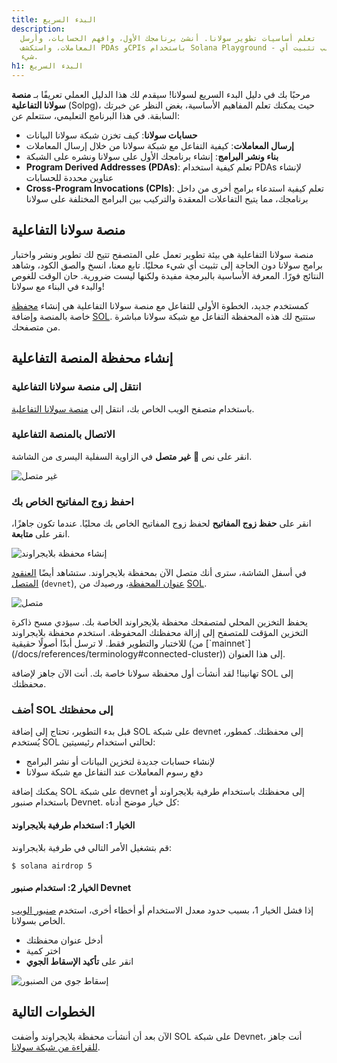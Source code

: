 ```yaml
---
title: البدء السريع
description:
  تعلم أساسيات تطوير سولانا. أنشئ برنامجك الأول، وافهم الحسابات، وأرسل
  المعاملات، واستكشف PDAs وCPIs باستخدام Solana Playground - لا يتطلب تثبيت أي
  شيء.
h1: البدء السريع
---
```


مرحبًا بك في دليل البدء السريع لسولانا! سيقدم لك هذا الدليل العملي تعريفًا بـ
**منصة سولانا التفاعلية** (Solpg)، حيث يمكنك تعلم المفاهيم الأساسية، بغض النظر
عن خبرتك السابقة. في هذا البرنامج التعليمي، ستتعلم عن:

- **حسابات سولانا**: كيف تخزن شبكة سولانا البيانات
- **إرسال المعاملات**: كيفية التفاعل مع شبكة سولانا من خلال إرسال المعاملات
- **بناء ونشر البرامج**: إنشاء برنامجك الأول على سولانا ونشره على الشبكة
- **Program Derived Addresses (PDAs)**: تعلم كيفية استخدام PDAs لإنشاء عناوين
  محددة للحسابات
- **Cross-Program Invocations (CPIs)**: تعلم كيفية استدعاء برامج أخرى من داخل
  برنامجك، مما يتيح التفاعلات المعقدة والتركيب بين البرامج المختلفة على سولانا

## منصة سولانا التفاعلية

منصة سولانا التفاعلية هي بيئة تطوير تعمل على المتصفح تتيح لك تطوير ونشر واختبار
برامج سولانا دون الحاجة إلى تثبيت أي شيء محليًا. تابع معنا، انسخ والصق الكود،
وشاهد النتائج فورًا. المعرفة الأساسية بالبرمجة مفيدة ولكنها ليست ضرورية. حان
الوقت للغوص والبدء في البناء مع سولانا!

كمستخدم جديد، الخطوة الأولى للتفاعل مع منصة سولانا التفاعلية هي إنشاء
[محفظة](/docs/references/terminology#wallet) خاصة بالمنصة وإضافة
[SOL](/docs/references/terminology#sol). ستتيح لك هذه المحفظة التفاعل مع شبكة
سولانا مباشرة من متصفحك.

## إنشاء محفظة المنصة التفاعلية

<Steps>
<Step>

### انتقل إلى منصة سولانا التفاعلية

باستخدام متصفح الويب الخاص بك، انتقل إلى
[منصة سولانا التفاعلية](https://beta.solpg.io/).

</Step>
<Step>

### الاتصال بالمنصة التفاعلية

انقر على نص 🔴 **غير متصل** في الزاوية السفلية اليسرى من الشاشة.

![غير متصل](/assets/docs/intro/quickstart/pg-not-connected.png)

</Step>
<Step>

### احفظ زوج المفاتيح الخاص بك

انقر على **حفظ زوج المفاتيح** لحفظ زوج المفاتيح الخاص بك محليًا. عندما تكون
جاهزًا، انقر على **متابعة**.

![إنشاء محفظة بلايجراوند](/assets/docs/intro/quickstart/pg-create-wallet.png)

في أسفل الشاشة، سترى أنك متصل الآن بمحفظة بلايجراوند. ستشاهد أيضًا
[العنقود المتصل](/docs/references/terminology#connected-cluster) (`devnet`),
[عنوان المحفظة](/docs/references/terminology#wallet-address)، ورصيدك من
[SOL](/docs/references/terminology#sol).

![متصل](/assets/docs/intro/quickstart/pg-connected.png)

<Callout>
  يحفظ التخزين المحلي لمتصفحك محفظة بلايجراوند الخاصة بك. سيؤدي مسح ذاكرة
  التخزين المؤقت للمتصفح إلى إزالة محفظتك المحفوظة.
</Callout>

<Callout type="warn">
  استخدم محفظة بلايجراوند للاختبار والتطوير فقط. لا ترسل أبدًا أصولًا حقيقية (من
  [`mainnet`](/docs/references/terminology#connected-cluster)) إلى هذا العنوان.
</Callout>

تهانينا! لقد أنشأت أول محفظة سولانا خاصة بك. أنت الآن جاهز لإضافة SOL إلى
محفظتك.

</Step>
<Step>

### أضف SOL إلى محفظتك

قبل بدء التطوير، تحتاج إلى إضافة SOL على شبكة devnet إلى محفظتك. كمطور، يُستخدم
SOL لحالتي استخدام رئيسيتين:

- لإنشاء حسابات جديدة لتخزين البيانات أو نشر البرامج
- دفع رسوم المعاملات عند التفاعل مع شبكة سولانا

يمكنك إضافة SOL على شبكة devnet إلى محفظتك باستخدام طرفية بلايجراوند أو باستخدام
صنبور Devnet. كل خيار موضح أدناه:

#### الخيار 1: استخدام طرفية بلايجراوند

قم بتشغيل الأمر التالي في طرفية بلايجراوند:

```terminal
$ solana airdrop 5
```

#### الخيار 2: استخدام صنبور Devnet

إذا فشل الخيار 1، بسبب حدود معدل الاستخدام أو أخطاء أخرى، استخدم
[صنبور الويب](https://faucet.solana.com/) الخاص بسولانا.

- أدخل عنوان محفظتك
- اختر كمية
- انقر على **تأكيد الإسقاط الجوي**

![إسقاط جوي من الصنبور](/assets/docs/intro/quickstart/faucet-airdrop.gif)

</Step>
</Steps>

## الخطوات التالية

الآن بعد أن أنشأت محفظة بلايجراوند وأضفت SOL على شبكة Devnet، أنت جاهز
[للقراءة من شبكة سولانا](/docs/intro/quick-start/reading-from-network).
